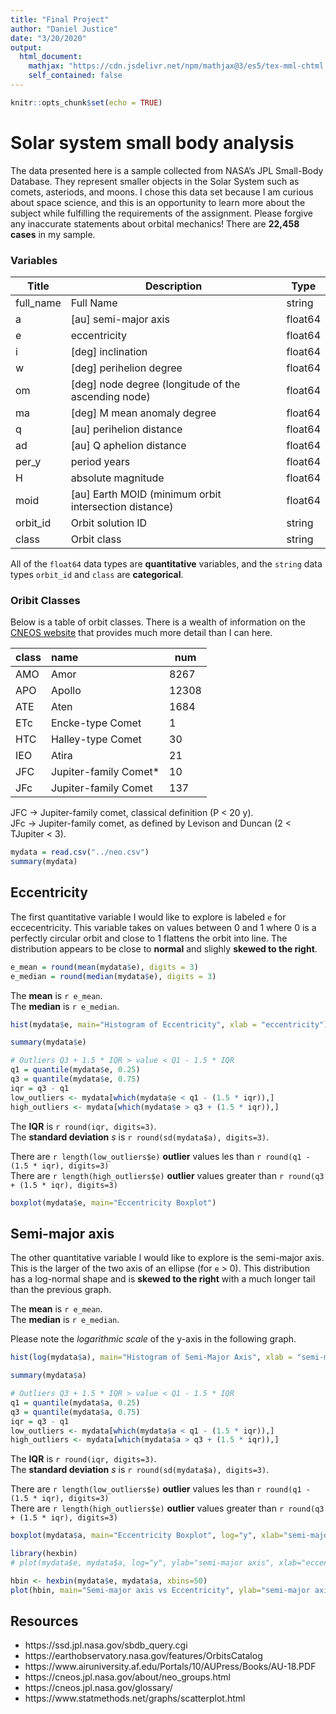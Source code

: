 ```yaml
---
title: "Final Project"
author: "Daniel Justice"
date: "3/20/2020"
output:
  html_document:
    mathjax: "https://cdn.jsdelivr.net/npm/mathjax@3/es5/tex-mml-chtml.js"
    self_contained: false
---
```


```r
knitr::opts_chunk$set(echo = TRUE)
```

# Solar system small body analysis

The data presented here is a sample collected from NASA's JPL Small-Body Database.
They represent smaller objects in the Solar System such as comets, asteriods, and moons.
I chose this data set because I am curious about space science, and this is an opportunity to learn more about the subject while fulfilling the requirements of the assignment.
Please forgive any inaccurate statements about orbital mechanics!
There are **22,458 cases** in my sample.

### Variables

|Title|Description|Type|
|---|---|---|
|full_name|Full Name|string|
|a| [au] semi-major axis|float64|
|e| eccentricity|float64|
|i| [deg] inclination|float64|
|w| [deg] perihelion degree|float64|
|om| [deg] node degree (longitude of the ascending node)|float64|
|ma| [deg] M mean anomaly degree|float64|
|q| [au] perihelion distance|float64|
|ad| [au] Q aphelion distance|float64|
|per_y| period years|float64|
|H| absolute magnitude|float64|
|moid| [au] Earth MOID (minimum orbit intersection distance)|float64|
|orbit_id|Orbit solution ID|string|
|class|Orbit class|string|

All of the `float64` data types are **quantitative** variables, and the `string` data types `orbit_id` and `class` are **categorical**.

### Oribit Classes

Below is a table of orbit classes.  There is a wealth of information on the [CNEOS website](https://cneos.jpl.nasa.gov/) that provides much more detail than I can here.

|class|name|num|
|---|:---|---|
|AMO|Amor|8267|
|APO|Apollo|12308|
|ATE|Aten|1684|
|ETc|Encke-type Comet|1|
|HTC|Halley-type Comet|30|
|IEO|Atira|21|
|JFC|Jupiter-family Comet*|10|
|JFc|Jupiter-family Comet|137|

JFC -> Jupiter-family comet, classical definition (P < 20 y).  
JFc -> Jupiter-family comet, as defined by Levison and Duncan (2 < TJupiter < 3).

```r
mydata = read.csv("../neo.csv")
summary(mydata)
```
    
## Eccentricity

The first quantitative variable I would like to explore is labeled `e` for eccecentricity.
This variable takes on values between 0 and 1 where 0 is a perfectly circular orbit and close to 1 flattens the orbit into line.
The distribution appears to be close to **normal** and slighly **skewed to the right**.

```r
e_mean = round(mean(mydata$e), digits = 3)
e_median = round(median(mydata$e), digits = 3)
```

The **mean** is `r e_mean`.  
The **median** is `r e_median`.

```r
hist(mydata$e, main="Histogram of Eccentricity", xlab = "eccentricity")
```

```r
summary(mydata$e)
```

```r
# Outliers Q3 + 1.5 * IQR > value < Q1 - 1.5 * IQR
q1 = quantile(mydata$e, 0.25)
q3 = quantile(mydata$e, 0.75)
iqr = q3 - q1
low_outliers <- mydata[which(mydata$e < q1 - (1.5 * iqr)),]
high_outliers <- mydata[which(mydata$e > q3 + (1.5 * iqr)),]
```


The **IQR** is `r round(iqr, digits=3)`.  
The **standard deviation** $s$ is `r round(sd(mydata$a), digits=3)`.  

There are `r length(low_outliers$e)` **outlier** values les than `r round(q1 - (1.5 * iqr), digits=3)`  
There are `r length(high_outliers$e)` **outlier** values greater than `r round(q3 + (1.5 * iqr), digits=3)`  


```r
boxplot(mydata$e, main="Eccentricity Boxplot")
```

## Semi-major axis

The other quantitative variable I would like to explore is the semi-major axis.
This is the larger of the two axis of an ellipse (for `e` > 0).
This distribution has a log-normal shape and is **skewed to the right** with a much longer tail than the previous graph.

The **mean** is `r e_mean`.  
The **median** is `r e_median`.

Please note the *logarithmic scale* of the y-axis in the following graph.
```r
hist(log(mydata$a), main="Histogram of Semi-Major Axis", xlab = "semi-major axis (AU)")
```

```r
summary(mydata$a)
```

```r
# Outliers Q3 + 1.5 * IQR > value < Q1 - 1.5 * IQR
q1 = quantile(mydata$a, 0.25)
q3 = quantile(mydata$a, 0.75)
iqr = q3 - q1
low_outliers <- mydata[which(mydata$a < q1 - (1.5 * iqr)),]
high_outliers <- mydata[which(mydata$a > q3 + (1.5 * iqr)),]
```

The **IQR** is `r round(iqr, digits=3)`.  
The **standard deviation** $s$ is `r round(sd(mydata$a), digits=3)`.  

There are `r length(low_outliers$e)` **outlier** values les than `r round(q1 - (1.5 * iqr), digits=3)`  
There are `r length(high_outliers$e)` **outlier** values greater than `r round(q3 + (1.5 * iqr), digits=3)`  

```r
boxplot(mydata$a, main="Eccentricity Boxplot", log="y", xlab="semi-major axis (AU)")
```
```r
library(hexbin)
# plot(mydata$e, mydata$a, log="y", ylab="semi-major axis", xlab="eccentricity")

hbin <- hexbin(mydata$e, mydata$a, xbins=50)
plot(hbin, main="Semi-major axis vs Eccentricity", ylab="semi-major axis (AU)\n", xlab="eccentricity")
```


## Resources

- https://ssd.jpl.nasa.gov/sbdb_query.cgi 
- https://earthobservatory.nasa.gov/features/OrbitsCatalog
- https://www.airuniversity.af.edu/Portals/10/AUPress/Books/AU-18.PDF
- https://cneos.jpl.nasa.gov/about/neo_groups.html
- https://cneos.jpl.nasa.gov/glossary/
- https://www.statmethods.net/graphs/scatterplot.html